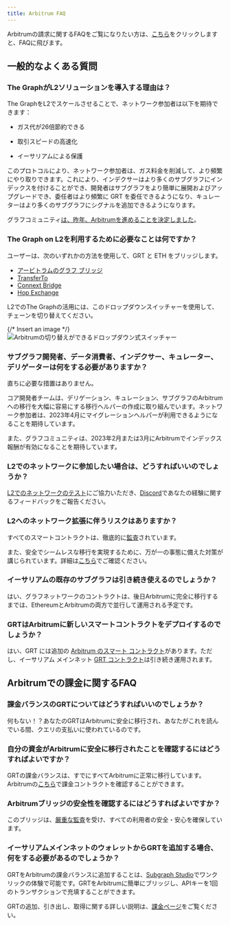 ```yaml
---
title: Arbitrum FAQ
---
```


Arbitrumの請求に関するFAQをご覧になりたい方は、[こちら](#billing-on-arbitrum-faqs)をクリックしますと、FAQに飛びます。

## 一般的なよくある質問

### The GraphがL2ソリューションを導入する理由は？

The GraphをL2でスケールさせることで、ネットワーク参加者は以下を期待できます：

- ガス代が26倍節約できる

- 取引スピードの高速化

- イーサリアムによる保護

このプロトコルにより、ネットワーク参加者は、ガス料金を削減して、より頻繁にやり取りできます。これにより、インデクサーはより多くのサブグラフにインデックスを付けることができ、開発者はサブグラフをより簡単に展開およびアップグレードでき、委任者はより頻繁に GRT を委任できるようになり、キュレーターはより多くのサブグラフにシグナルを追加できるようになります。

グラフコミュニティ[は、昨年、Arbitrumを進めることを決定しました](https://forum.thegraph.com/t/gip-0031-arbitrum-grt-bridge/3305)。

### The Graph on L2を利用するために必要なことは何ですか？

ユーザーは、次のいずれかの方法を使用して、GRT と ETH をブリッジします。

- [アービトラムのグラフ ブリッジ](https://bridge.arbitrum.io/?l2ChainId=42161)
- [TransferTo](https://transferto.xyz/swap)
- [Connext Bridge](https://bridge.connext.network/)
- [Hop Exchange](https://app.hop.exchange/#/send?token=ETH)

L2でのThe Graphの活用には、このドロップダウンスイッチャーを使用して、チェーンを切り替えてください。

{/* Insert an image */} ![Arbitrumの切り替えができるドロップダウン式スイッチャー](/img/arbitrum-screenshot-toggle.png)

### サブグラフ開発者、データ消費者、インデクサー、キュレーター、デリゲーターは何をする必要がありますか？

直ちに必要な措置はありません。

コア開発者チームは、デリゲーション、キュレーション、サブグラフのArbitrumへの移行を大幅に容易にする移行ヘルパーの作成に取り組んでいます。ネットワーク参加者は、2023年4月にマイグレーションヘルパーが利用できるようになることを期待しています。

また、グラフコミュニティは、2023年2月または3月にArbitrumでインデックス報酬が有効になることを期待しています。

### L2でのネットワークに参加したい場合は、どうすればいいのでしょうか？

[L2でのネットワークのテスト](https://testnet.thegraph.com/explorer)にご協力いただき、[Discord](https://discord.gg/vtvv7FP)であなたの経験に関するフィードバックをご報告ください。

### L2へのネットワーク拡張に伴うリスクはありますか？

すべてのスマートコントラクトは、徹底的に[監査](https://github.com/graphprotocol/contracts/blob/dev/audits/OpenZeppelin/2022-07-graph-arbitrum-bridge-audit.pdf)されています。

また、安全でシームレスな移行を実現するために、万が一の事態に備えた対策が講じられています。詳細は[こちら](https://forum.thegraph.com/t/gip-0037-the-graph-arbitrum-deployment-with-linear-rewards-minted-in-l2/3551#risks-and-security-considerations-20)でご確認ください。

### イーサリアムの既存のサブグラフは引き続き使えるのでしょうか？

はい、グラフネットワークのコントラクトは、後日Arbitrumに完全に移行するまでは、EthereumとArbitrumの両方で並行して運用される予定です。

### GRTはArbitrumに新しいスマートコントラクトをデプロイするのでしょうか？

はい、GRT には追加の [Arbitrum のスマート コントラクト](https://arbiscan.io/address/0x9623063377ad1b27544c965ccd7342f7ea7e88c7)があります。ただし、イーサリアム メインネット [GRT コントラクト](https://etherscan.io/token/0xc944e90c64b2c07662a292be6244bdf05cda44a7)は引き続き運用されます。

## Arbitrumでの課金に関するFAQ

### 課金バランスのGRTについてはどうすればいいのでしょうか？

何もない！？あなたのGRTはArbitrumに安全に移行され、あなたがこれを読んでいる間、クエリの支払いに使われているのです。

### 自分の資金がArbitrumに安全に移行されたことを確認するにはどうすればよいですか？

GRTの課金バランスは、すでにすべてArbitrumに正常に移行しています。Arbitrumの[こちら](https://arbiscan.io/address/0x1B07D3344188908Fb6DEcEac381f3eE63C48477a)で課金コントラクトを確認することができます。

### Arbitrumブリッジの安全性を確認するにはどうすればよいですか？

このブリッジは、[厳重な監査](https://code4rena.com/contests/2022-10-the-graph-l2-bridge-contest)を受け、すべての利用者の安全・安心を確保しています。

### イーサリアムメインネットのウォレットからGRTを追加する場合、何をする必要があるのでしょうか？

GRTをArbitrumの課金バランスに追加することは、[Subgraph Studio](https://thegraph.com/studio/)でワンクリックの体験で可能です。GRTをArbitrumに簡単にブリッジし、APIキーを1回のトランザクションで充填することができます。

GRTの追加、引き出し、取得に関する詳しい説明は、[課金ページ](https://thegraph.com/docs/en/billing/)をご覧ください。
